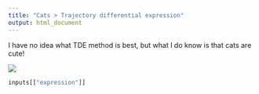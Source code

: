 ```yaml
---
title: "Cats > Trajectory differential expression"
output: html_document
---
```


I have no idea what TDE method is best, but what I do know is that cats are cute!

![](https://images.pexels.com/photos/104827/cat-pet-animal-domestic-104827.jpeg?auto=compress&cs=tinysrgb&h=350)

```r
inputs[["expression"]]
```

